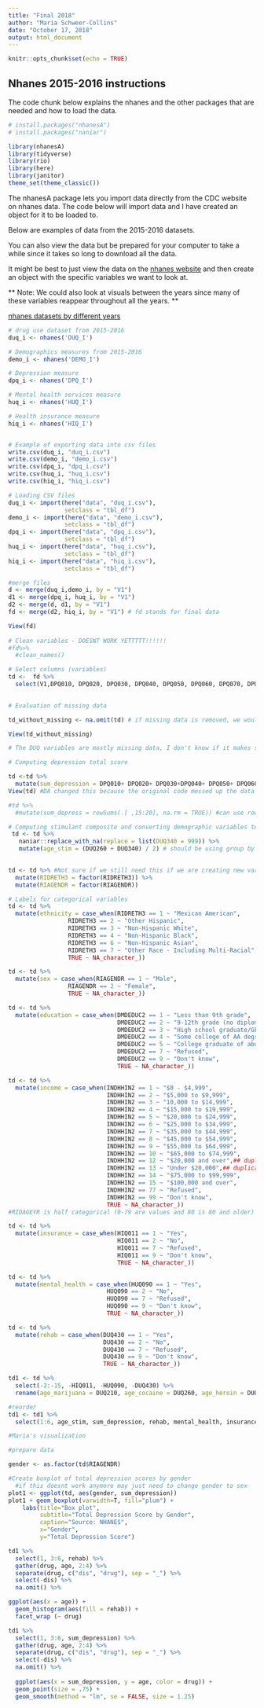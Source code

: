 ```yaml
---
title: "Final 2018"
author: "Maria Schweer-Collins"
date: "October 17, 2018"
output: html_document
---
```


```r
knitr::opts_chunk$set(echo = TRUE)
```

## Nhanes 2015-2016 instructions

The code chunk below explains the nhanes and the other packages that are needed and how to load the data.

``` r

# install.packages("nhanesA")
# install.packages("naniar")

library(nhanesA)
library(tidyverse)
library(rio)
library(here)
library(janitor)
theme_set(theme_classic())
```
The nhanesA package lets you import data directly from the CDC website on nhanes data. The code below will import data and I have created an object for it to be loaded to.

Below are examples of data from the 2015-2016 datasets.

You can also view the data but be prepared for your computer to take a while since it takes so long to download all the data.

It might be best to just view the data on the [nhanes website](https://wwwn.cdc.gov/Nchs/Nhanes/2015-2016/PAQ_I.htm) and then create an object with the specific variables we want to look at.

** Note: We could also look at visuals between the years since many of these variables reappear throughout all the years. **

[nhanes datasets by different years](https://wwwn.cdc.gov/nchs/nhanes/Default.aspx)

``` r

# drug use dataset from 2015-2016
duq_i <- nhanes('DUQ_I')

# Demographics measures from 2015-2016
demo_i <- nhanes('DEMO_I')

# Depression measure
dpq_i <- nhanes('DPQ_I')

# Mental health services measure
huq_i <- nhanes('HUQ_I')

# Health insurance measure
hiq_i <- nhanes('HIQ_I')


# Example of exporting data into csv files
write.csv(duq_i, "duq_i.csv")
write.csv(demo_i, "demo_i.csv")
write.csv(dpq_i, "dpq_i.csv")
write.csv(huq_i, "huq_i.csv")
write.csv(hiq_i, "hiq_i.csv")

```

```r
# Loading CSV files
duq_i <- import(here("data", "duq_i.csv"), 
                setclass = "tbl_df")
demo_i <- import(here("data", "demo_i.csv"),
                setclass = "tbl_df")
dpq_i <- import(here("data", "dpq_i.csv"),
                setclass = "tbl_df")
huq_i <- import(here("data", "huq_i.csv"),
                setclass = "tbl_df")
hiq_i <- import(here("data", "hiq_i.csv"),
                setclass = "tbl_df")

#merge files
d <- merge(duq_i,demo_i, by = "V1")
d1 <- merge(dpq_i, huq_i, by = "V1")
d2 <- merge(d, d1, by = "V1") 
fd <- merge(d2, hiq_i, by = "V1") # fd stands for final data

View(fd)
            
# Clean variables - DOESNT WORK YETTTTT!!!!!!
#fd%>% 
  #clean_names()
```

```r

# Select columns (variables)
td <-  fd %>% 
  select(V1,DPQ010, DPQ020, DPQ030, DPQ040, DPQ050, DPQ060, DPQ070, DPQ080, DPQ090, DPQ100, RIDRETH3, RIAGENDR, DMDEDUC2, INDHHIN2, RIDAGEYR, DUQ260, DUQ300, DUQ340, DUQ430, DUQ210, HIQ011, HUQ090)

  
# Evaluation of missing data

td_without_missing <- na.omit(td) # if missing data is removed, we would just have a sample of 17 people. When doing calculation, we will use the na.rm = TRUE. 

View(td_without_missing) 

# The DUQ variables are mostly missing data, I don't know if it makes sense to use variables. 

```

```r
# Computing depression total score

td <-td %>%
  mutate(sum_depression = DPQ010+ DPQ020+ DPQ030+DPQ040+ DPQ050+ DPQ060+ DPQ070+ DPQ080 + DPQ090)
View(td) #DA changed this because the original code messed up the data frame

#td %>% 
  #mutate(sum_depress = rowSums(.[ ,15:20], na.rm = TRUE)) #can use rowmeans

# Computing stimulant composite and converting demographic variables to factors
 td <- td %>% 
   naniar::replace_with_na(replace = list(DUQ340 = 999)) %>% 
   mutate(age_stim = (DUQ260 + DUQ340) / 2) # should be using group by and mean but cant yet because data is not tidy, Per DA suggestion, we need to tidy so that we have column for item and column for domain (e.g., depression) then you can group by and summarize means. 
   
```

```r

td <- td %>% #Not sure if we still need this if we are creating new variables that are already characters?
  mutate(RIDRETH3 = factor(RIDRETH3)) %>%
  mutate(RIAGENDR = factor(RIAGENDR))

# Labels for categorical variables
td <- td %>% 
  mutate(ethnicity = case_when(RIDRETH3 == 1 ~ "Mexican American", 
                 RIDRETH3 == 2 ~ "Other Hispanic", 
                 RIDRETH3 == 3 ~ "Non-Hispanic White",
                 RIDRETH3 == 4 ~ "Non-Hispanic Black",
                 RIDRETH3 == 6 ~ "Non-Hispanic Asian",
                 RIDRETH3 == 7 ~ "Other Race - Including Multi-Racial",
                 TRUE ~ NA_character_)) 

td <- td %>% 
  mutate(sex = case_when(RIAGENDR == 1 ~ "Male", 
                 RIAGENDR == 2 ~ "Female", 
                 TRUE ~ NA_character_)) 

td <- td %>% 
  mutate(education = case_when(DMDEDUC2 == 1 ~ "Less than 9th grade",
                               DMDEDUC2 == 2 ~ "9-12th grade (no diploma)",
                               DMDEDUC2 == 3 ~ "High school graduate/GED or equivalent",
                               DMDEDUC2 == 4 ~ "Some college of AA degree",
                               DMDEDUC2 == 5 ~ "College graduate of above", 
                               DMDEDUC2 == 7 ~ "Refused",
                               DMDEDUC2 == 9 ~ "Don't know",
                               TRUE ~ NA_character_))

td <- td %>% 
  mutate(income = case_when(INDHHIN2 == 1 ~ "$0 - $4,999",
                            INDHHIN2 == 2 ~ "$5,000 to $9,999",
                            INDHHIN2 == 3 ~ "10,000 to $14,999",
                            INDHHIN2 == 4 ~ "$15,000 to $19,999",
                            INDHHIN2 == 5 ~ "$20,000 to $24,999",
                            INDHHIN2 == 6 ~ "$25,000 to $34,999",
                            INDHHIN2 == 7 ~ "$35,000 to $44,999",
                            INDHHIN2 == 8 ~ "$45,000 to $54,999",
                            INDHHIN2 == 9 ~ "$55,000 to $64,999",
                            INDHHIN2 == 10 ~ "$65,000 to $74,999",
                            INDHHIN2 == 12 ~ "$20,000 and over",## duplicates/composites from above
                            INDHHIN2 == 13 ~ "Under $20,000",## duplicates/composites from above
                            INDHHIN2 == 14 ~ "$75,000 to $99,999",
                            INDHHIN2 == 15 ~ "$100,000 and over",
                            INDHHIN2 == 77 ~ "Refused",
                            INDHHIN2 == 99 ~ "Don't know",
                            TRUE ~ NA_character_))
#RIDAGEYR is half categorical (0-79 are values and 80 is 80 and older)

td <- td %>% 
  mutate(insurance = case_when(HIQ011 == 1 ~ "Yes",
                               HIQ011 == 2 ~ "No",
                               HIQ011 == 7 ~ "Refused",
                               HIQ011 == 9 ~ "Don't know",
                               TRUE ~ NA_character_))

td <- td %>% 
  mutate(mental_health = case_when(HUQ090 == 1 ~ "Yes",
                            HUQ090 == 2 ~ "No",
                            HUQ090 == 7 ~ "Refused",
                            HUQ090 == 9 ~ "Don't know",
                            TRUE ~ NA_character_))

td <- td %>% 
  mutate(rehab = case_when(DUQ430 == 1 ~ "Yes",
                           DUQ430 == 2 ~ "No",
                           DUQ430 == 7 ~ "Refused",
                           DUQ430 == 9 ~ "Don't know",
                           TRUE ~ NA_character_))

```

```r
td1 <- td %>% 
  select(-2:-15, -HIQ011, -HUQ090, -DUQ430) %>% 
  rename(age_marijuana = DUQ210, age_cocaine = DUQ260, age_heroin = DUQ300, age_meth = DUQ340)

#reorder
td1 <- td1 %>% 
  select(1:6, age_stim, sum_depression, rehab, mental_health, insurance, 7:10)
```

```r
#Maria's visualization 

#prepare data

gender <- as.factor(td$RIAGENDR)

#Create boxplot of total depression scores by gender
  #if this doesnt work anymore may just need to change gender to sex
plot1 <- ggplot(td, aes(gender, sum_depression))
plot1 + geom_boxplot(varwidth=T, fill="plum") + 
    labs(title="Box plot", 
         subtitle="Total Depression Score by Gender",
         caption="Source: NHANES",
         x="Gender",
         y="Total Depression Score")

```

```r
td1 %>% 
  select(1, 3:6, rehab) %>% 
  gather(drug, age, 2:4) %>% 
  separate(drug, c("dis", "drug"), sep = "_") %>% 
  select(-dis) %>% 
  na.omit() %>% 

ggplot(aes(x = age)) +
  geom_histogram(aes(fill = rehab)) +
  facet_wrap (~ drug)


```

```r
td1 %>% 
  select(1, 3:6, sum_depression) %>% 
  gather(drug, age, 2:4) %>% 
  separate(drug, c("dis", "drug"), sep = "_") %>% 
  select(-dis) %>% 
  na.omit() %>% 
  
  ggplot(aes(x = sum_depression, y = age, color = drug)) +
  geom_point(size = .75) +
  geom_smooth(method = "lm", se = FALSE, size = 1.25)
```







